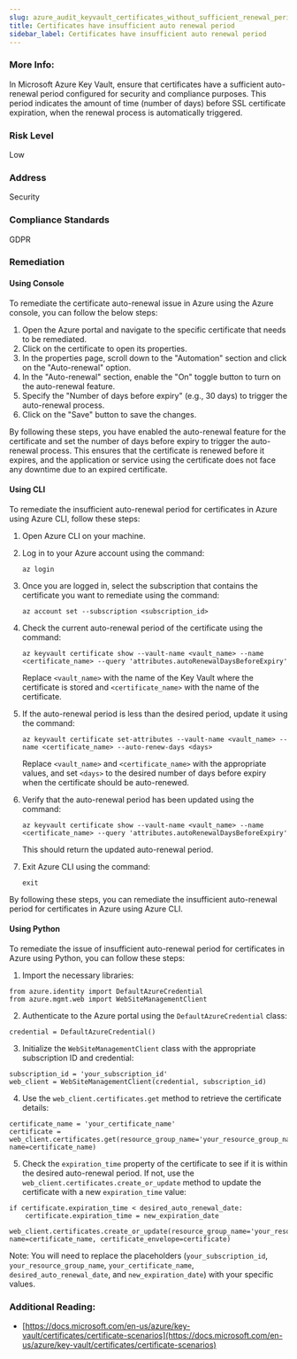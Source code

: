 ```yaml
---
slug: azure_audit_keyvault_certificates_without_sufficient_renewal_period
title: Certificates have insufficient auto renewal period
sidebar_label: Certificates have insufficient auto renewal period
---
```


### More Info:

In Microsoft Azure Key Vault, ensure that certificates have a sufficient auto-renewal period configured for security and compliance purposes. This period indicates the amount of time (number of days) before SSL certificate expiration, when the renewal process is automatically triggered.

### Risk Level

Low

### Address

Security

### Compliance Standards

GDPR

### Remediation

#### Using Console

To remediate the certificate auto-renewal issue in Azure using the Azure console, you can follow the below steps:

1. Open the Azure portal and navigate to the specific certificate that needs to be remediated.
2. Click on the certificate to open its properties.
3. In the properties page, scroll down to the "Automation" section and click on the "Auto-renewal" option.
4. In the "Auto-renewal" section, enable the "On" toggle button to turn on the auto-renewal feature.
5. Specify the "Number of days before expiry" (e.g., 30 days) to trigger the auto-renewal process.
6. Click on the "Save" button to save the changes.

By following these steps, you have enabled the auto-renewal feature for the certificate and set the number of days before expiry to trigger the auto-renewal process. This ensures that the certificate is renewed before it expires, and the application or service using the certificate does not face any downtime due to an expired certificate.

#### Using CLI

To remediate the insufficient auto-renewal period for certificates in Azure using Azure CLI, follow these steps:

1. Open Azure CLI on your machine.

2. Log in to your Azure account using the command:

   `az login`

3. Once you are logged in, select the subscription that contains the certificate you want to remediate using the command:

   `az account set --subscription <subscription_id>`

4. Check the current auto-renewal period of the certificate using the command:

   `az keyvault certificate show --vault-name <vault_name> --name <certificate_name> --query 'attributes.autoRenewalDaysBeforeExpiry'`

   Replace `<vault_name>` with the name of the Key Vault where the certificate is stored and `<certificate_name>` with the name of the certificate.

5. If the auto-renewal period is less than the desired period, update it using the command:

   `az keyvault certificate set-attributes --vault-name <vault_name> --name <certificate_name> --auto-renew-days <days>`

   Replace `<vault_name>` and `<certificate_name>` with the appropriate values, and set `<days>` to the desired number of days before expiry when the certificate should be auto-renewed.

6. Verify that the auto-renewal period has been updated using the command:

   `az keyvault certificate show --vault-name <vault_name> --name <certificate_name> --query 'attributes.autoRenewalDaysBeforeExpiry'`

   This should return the updated auto-renewal period.

7. Exit Azure CLI using the command:

   `exit`

By following these steps, you can remediate the insufficient auto-renewal period for certificates in Azure using Azure CLI.

#### Using Python

To remediate the issue of insufficient auto-renewal period for certificates in Azure using Python, you can follow these steps:

1. Import the necessary libraries:

```
from azure.identity import DefaultAzureCredential
from azure.mgmt.web import WebSiteManagementClient
```

2. Authenticate to the Azure portal using the `DefaultAzureCredential` class:

```
credential = DefaultAzureCredential()
```

3. Initialize the `WebSiteManagementClient` class with the appropriate subscription ID and credential:

```
subscription_id = 'your_subscription_id'
web_client = WebSiteManagementClient(credential, subscription_id)
```

4. Use the `web_client.certificates.get` method to retrieve the certificate details:

```
certificate_name = 'your_certificate_name'
certificate = web_client.certificates.get(resource_group_name='your_resource_group_name', name=certificate_name)
```

5. Check the `expiration_time` property of the certificate to see if it is within the desired auto-renewal period. If not, use the `web_client.certificates.create_or_update` method to update the certificate with a new `expiration_time` value:

```
if certificate.expiration_time < desired_auto_renewal_date:
    certificate.expiration_time = new_expiration_date
    web_client.certificates.create_or_update(resource_group_name='your_resource_group_name', name=certificate_name, certificate_envelope=certificate)
```

Note: You will need to replace the placeholders (`your_subscription_id`, `your_resource_group_name`, `your_certificate_name`, `desired_auto_renewal_date`, and `new_expiration_date`) with your specific values.


### Additional Reading:

- [https://docs.microsoft.com/en-us/azure/key-vault/certificates/certificate-scenarios](https://docs.microsoft.com/en-us/azure/key-vault/certificates/certificate-scenarios) 


